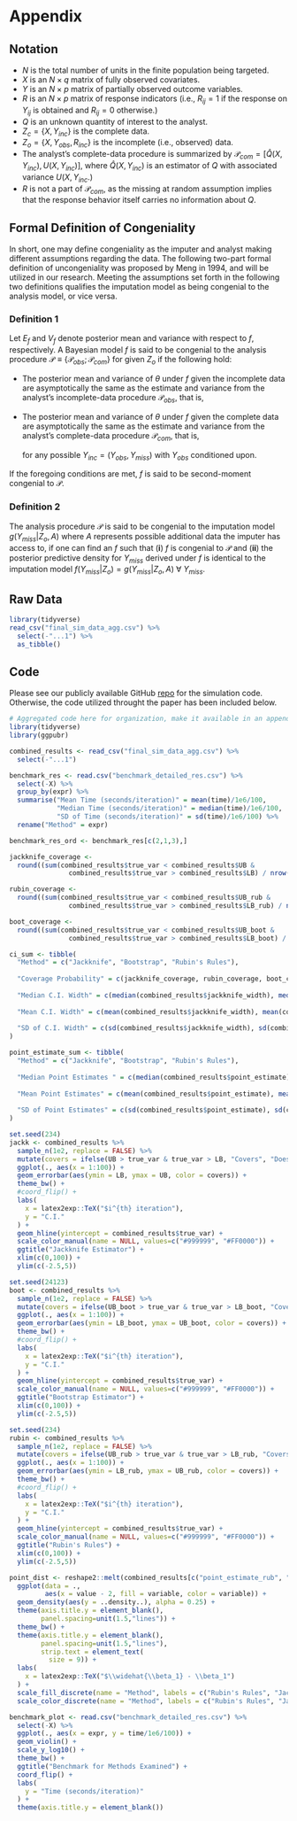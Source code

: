 # Appendix {.unnumbered}

## Notation 
  
  * $N$ is the total number of units in the finite population being targeted.  
  * $X$ is an $N \times q$ matrix of fully observed covariates.  
  * $Y$ is an $N \times p$ matrix of partially observed outcome variables.  
  * $R$ is an $N \times p$ matrix of response indicators (i.e., $R_{ij} = 1$ if the response on $Y_{ij}$ is obtained and $R_{ij} = 0$ otherwise.)  
  * $Q$ is an unknown quantity of interest to the analyst. 
  * $Z_c = \{X, Y_{inc}\}$ is the complete data. 
  * $Z_o = \{X, Y_{obs}, R_{inc}\}$ is the incomplete (i.e., observed) data. 
  * The analyst's complete-data procedure is summarized by $\mathscr{P}_{com} = [\hat{Q}(X, Y_{inc}), U(X, Y_{inc})]$,   where $\hat{Q}(X, Y_{inc})$ is an estimator of $Q$ with associated variance $U(X, Y_{inc}.)$ 
  * $R$ is not a part of $\mathscr{P}_{com}$, as the missing at random assumption implies that the response behavior itself carries no information about $Q$. 

## Formal Definition of Congeniality

In short, one may define congeniality as the imputer and analyst making different assumptions regarding the data. The following two-part formal definition of uncongeniality was proposed by Meng in 1994, and will be utilized in our research. Meeting the assumptions set forth in the following two definitions qualifies the imputation model as being congenial to the analysis model, or vice versa. 

### Definition 1
Let $E_f$ and $V_f$ denote posterior mean and variance with respect to $f$, respectively. A Bayesian model $f$ is said to be congenial to the analysis procedure $\mathscr{P} \equiv \{\mathscr{P}_{obs}; \mathscr{P}_{com}\}$ for given $Z_o$ if the following hold: 

  * The posterior mean and variance of $\theta$ under $f$ given the incomplete data are asymptotically the same as the estimate and variance from the analyst's incomplete-data procedure $\mathscr{P}_{obs}$, that is, 
    \begin{equation}
        [\hat{\theta}(Z_o), U(Z_o)] \simeq [E_f[\theta | Z_o], V_f[\theta | Z_o]]
    \end{equation}
    
  * The posterior mean and variance of $\theta$ under $f$ given the complete data are asymptotically the same as the estimate and variance from the analyst's complete-data procedure $\mathscr{P}_{com}$, that is, 
    \begin{equation}
         [\hat{\theta}(Z_c), U(Z_c)] \simeq [E_f[\theta | Z_c], V_f[\theta | Z_c]]
    \end{equation}
    
    for any possible $Y_{inc} = (Y_{obs}, Y_{miss})$ with $Y_{obs}$ conditioned upon.

If the foregoing conditions are met, $f$ is said to be second-moment congenial to $\mathscr{P}$.

### Definition 2 

The analysis procedure $\mathscr{P}$ is said to be congenial to the imputation model $g(Y_{miss}|Z_o, A)$ where $A$ represents possible additional data the imputer has access to, if one can find an $f$ such that (**i**) $f$ is congenial to $\mathscr{P}$ and (**ii**) the posterior predictive density for $Y_{miss}$ derived under $f$ is identical to the imputation model $f(Y_{miss}|Z_o) = g(Y_{miss}|Z_o, A) \ \forall \ Y_{miss}$.

## Raw Data 
```r
library(tidyverse)
read_csv("final_sim_data_agg.csv") %>%
  select(-"...1") %>%
  as_tibble()
```

## Code 

Please see our publicly available GitHub [repo](https://github.com/ieb2/jackknife_var_est.git) for the simulation code. Otherwise, the code utilized throught the paper has been included below. 

```r
# Aggregated code here for organization, make it available in an appendix.
library(tidyverse)
library(ggpubr)

combined_results <- read_csv("final_sim_data_agg.csv") %>%
  select(-"...1")

benchmark_res <- read.csv("benchmark_detailed_res.csv") %>%
  select(-X) %>%
  group_by(expr) %>%
  summarise("Mean Time (seconds/iteration)" = mean(time)/1e6/100, 
            "Median Time (seconds/iteration)" = median(time)/1e6/100, 
            "SD of Time (seconds/iteration)" = sd(time)/1e6/100) %>%
  rename("Method" = expr)

benchmark_res_ord <- benchmark_res[c(2,1,3),] 

jackknife_coverage <- 
  round((sum(combined_results$true_var < combined_results$UB &
               combined_results$true_var > combined_results$LB) / nrow(combined_results))*100,2)

rubin_coverage <- 
  round((sum(combined_results$true_var < combined_results$UB_rub &
               combined_results$true_var > combined_results$LB_rub) / nrow(combined_results))*100,2)

boot_coverage <- 
  round((sum(combined_results$true_var < combined_results$UB_boot &
               combined_results$true_var > combined_results$LB_boot) / nrow(combined_results))*100,2)

ci_sum <- tibble(
  "Method" = c("Jackknife", "Bootstrap", "Rubin's Rules"), 
  
  "Coverage Probability" = c(jackknife_coverage, rubin_coverage, boot_coverage), 
  
  "Median C.I. Width" = c(median(combined_results$jackknife_width), median(combined_results$boot_width), median(combined_results$rubin_width)), 
  
  "Mean C.I. Width" = c(mean(combined_results$jackknife_width), mean(combined_results$boot_width), mean(combined_results$rubin_width)), 
  
  "SD of C.I. Width" = c(sd(combined_results$jackknife_width), sd(combined_results$boot_width), sd(combined_results$rubin_width))
)

point_estimate_sum <- tibble(
  "Method" = c("Jackknife", "Bootstrap", "Rubin's Rules"), 
  
  "Median Point Estimates " = c(median(combined_results$point_estimate), median(combined_results$point_estimate_boot), median(combined_results$point_estimate_rub)), 
  
  "Mean Point Estimates" = c(mean(combined_results$point_estimate), mean(combined_results$point_estimate_boot), mean(combined_results$point_estimate_rub)), 
  
  "SD of Point Estimates" = c(sd(combined_results$point_estimate), sd(combined_results$point_estimate_boot), sd(combined_results$point_estimate_rub))
)

set.seed(234)
jackk <- combined_results %>%
  sample_n(1e2, replace = FALSE) %>%
  mutate(covers = ifelse(UB > true_var & true_var > LB, "Covers", "Does Not Cover")) %>%
  ggplot(., aes(x = 1:100)) + 
  geom_errorbar(aes(ymin = LB, ymax = UB, color = covers)) + 
  theme_bw() + 
  #coord_flip() + 
  labs(
    x = latex2exp::TeX("$i^{th} iteration"), 
    y = "C.I."
  ) + 
  geom_hline(yintercept = combined_results$true_var) + 
  scale_color_manual(name = NULL, values=c("#999999", "#FF0000")) + 
  ggtitle("Jackknife Estimator") + 
  xlim(c(0,100)) + 
  ylim(c(-2.5,5))

set.seed(24123)
boot <- combined_results %>%
  sample_n(1e2, replace = FALSE) %>%
  mutate(covers = ifelse(UB_boot > true_var & true_var > LB_boot, "Covers", "Does Not Cover")) %>%
  ggplot(., aes(x = 1:100)) + 
  geom_errorbar(aes(ymin = LB_boot, ymax = UB_boot, color = covers)) + 
  theme_bw() + 
  #coord_flip() + 
  labs(
    x = latex2exp::TeX("$i^{th} iteration"), 
    y = "C.I."
  ) + 
  geom_hline(yintercept = combined_results$true_var) + 
  scale_color_manual(name = NULL, values=c("#999999", "#FF0000")) + 
  ggtitle("Bootstrap Estimator") + 
  xlim(c(0,100)) + 
  ylim(c(-2.5,5))

set.seed(234)
rubin <- combined_results %>%
  sample_n(1e2, replace = FALSE) %>%
  mutate(covers = ifelse(UB_rub > true_var & true_var > LB_rub, "Covers", "Does Not Cover")) %>%
  ggplot(., aes(x = 1:100)) + 
  geom_errorbar(aes(ymin = LB_rub, ymax = UB_rub, color = covers)) + 
  theme_bw() + 
  #coord_flip() + 
  labs(
    x = latex2exp::TeX("$i^{th} iteration"), 
    y = "C.I."
  ) + 
  geom_hline(yintercept = combined_results$true_var) + 
  scale_color_manual(name = NULL, values=c("#999999", "#FF0000")) + 
  ggtitle("Rubin's Rules") + 
  xlim(c(0,100)) + 
  ylim(c(-2.5,5))

point_dist <- reshape2::melt(combined_results[c("point_estimate_rub", "point_estimate", "point_estimate_boot")]) %>%
  ggplot(data = .,
         aes(x = value - 2, fill = variable, color = variable)) + 
  geom_density(aes(y = ..density..), alpha = 0.25) + 
  theme(axis.title.y = element_blank(), 
        panel.spacing=unit(1.5,"lines")) + 
  theme_bw() + 
  theme(axis.title.y = element_blank(), 
        panel.spacing=unit(1.5,"lines"), 
        strip.text = element_text(
          size = 9)) + 
  labs(
    x = latex2exp::TeX("$\\widehat{\\beta_1} - \\beta_1")
  ) + 
  scale_fill_discrete(name = "Method", labels = c("Rubin's Rules", "Jackknife", "Bootstrap")) + 
  scale_color_discrete(name = "Method", labels = c("Rubin's Rules", "Jackknife", "Bootstrap"))

benchmark_plot <- read.csv("benchmark_detailed_res.csv") %>%
  select(-X) %>%
  ggplot(., aes(x = expr, y = time/1e6/100)) + 
  geom_violin() + 
  scale_y_log10() + 
  theme_bw() + 
  ggtitle("Benchmark for Methods Examined") + 
  coord_flip() + 
  labs(
    y = "Time (seconds/iteration)"
  ) + 
  theme(axis.title.y = element_blank())
```
